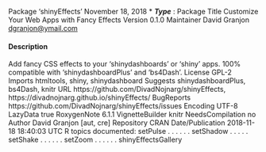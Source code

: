 Package ‘shinyEffects’
November 18, 2018
* ***Type*** : Package
Title Customize Your Web Apps with Fancy Effects
Version 0.1.0
Maintainer David Granjon <dgranjon@ymail.com>

#### Description
 Add fancy CSS effects to your 'shinydashboards' or 'shiny' apps.
100% compatible with 'shinydashboardPlus' and 'bs4Dash'.
License GPL-2
Imports htmltools, shiny, shinydashboard
Suggests shinydashboardPlus, bs4Dash, knitr
URL https://github.com/DivadNojnarg/shinyEffects,
https://divadnojnarg.github.io/shinyEffects/
BugReports https://github.com/DivadNojnarg/shinyEffects/issues
Encoding UTF-8
LazyData true
RoxygenNote 6.1.1
VignetteBuilder knitr
NeedsCompilation no
Author David Granjon [aut, cre]
Repository CRAN
Date/Publication 2018-11-18 18:40:03 UTC
R topics documented:
setPulse . . . . . .
setShadow . . . . .
setShake . . . . . .
setZoom . . . . . .
shinyEffectsGallery
